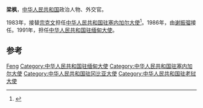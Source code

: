 '''梁枫'''，[[中华人民共和国|中华人民共和国]]政治人物、外交官。

1983年，接替[[宗克文|宗克文]]担任[[中国驻塞内加尔大使列表|中华人民共和国驻塞内加尔大使]]<ref>{{cite web|author=中华人民共和国外交部|title=中国驻塞内加尔历任大使|url=http://www.mfa.gov.cn/chn/pds/ziliao/wjrw/2167/2170/t9210.htm|publisher=中华人民共和国外交部|accessdate=2012-03-03}}</ref>。1986年，由[[谢振骝|谢振骝]]接任。1991年，担任[[中国驻缅甸大使列表|中华人民共和国驻缅甸大使]]。

== 参考 ==
{{reflist}}

{{start box}}
{{s-dip}}
{{succession box|[[宗克文|宗克文]]<br />[[鲁清|鲁清]]|[[谢振骝|谢振骝]]|[[中国驻塞内加尔大使列表|中华人民共和国驻塞内加尔大使]]<br /><small>兼駐[[中國駐岡比亞大使列表|岡比亞]]</small>|1983年12月-1986年12月}}
{{succession box|[[徐晃_(外交官)|徐晃]]|[[黄国材_(外交官)|黃國材]]|[[中国驻老撾大使列表|中华人民共和国驻老撾大使]]|1988年3月-1991年5月}}
{{succession box|[[程瑞声|程瑞声]]|[[陈宝鎏|陈宝鎏]]|[[中国驻缅甸大使列表|中华人民共和国驻缅甸大使]]|1991年7月-1994年8月}}
{{end box}}
{{中国政治人物小作品}}

{{Authority control}}
{{DEFAULTSORT:Liang梁}}
[[Category:梁姓|Feng]]
[[Category:中华人民共和国驻缅甸大使|Category:中华人民共和国驻缅甸大使]]
[[Category:中华人民共和国驻塞内加尔大使|Category:中华人民共和国驻塞内加尔大使]]
[[Category:中华人民共和国驻冈比亚大使|Category:中华人民共和国驻冈比亚大使]]
[[Category:中华人民共和国驻老挝大使|Category:中华人民共和国驻老挝大使]]